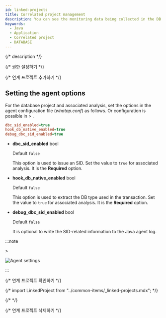 ```yaml
---
id: linked-projects
title: Correlated project management
description: You can see the monitoring data being collected in the DB project by interconnecting it with the database monitoring project.
keywords:
  - Java
  - Application
  - Correlated project
  - DATABASE
---
```


{/* description */}

<LinkprojectDesc />

{/* 권한 설정하기 */}

<Setrole />

{/* 연계 프로젝트 추가하기 */}

<Addproject />

## Setting the agent options

For the database project and associated analysis, set the options in the agent configuration file (*whatap.conf*) as follows. Or configuration is possible in <Cmdname sid="side_management" className="uitext" /> &gt; <Cmdname sid="side_agentSetting" className="uitext" />.

```ini title="whatap.conf"
dbc_sid_enabled=true
hook_db_native_enabled=true
debug_dbc_sid_enabled=true
```

- **dbc_sid_enabled** <span class='type'>bool</span> 

  Default `false`

  This option is used to issue an SID. Set the value to `true` for associated analysis. It is the **Required** option.

- **hook_db_native_enabled** <span class='type'>bool</span> 

  Default `false`

  This option is used to extract the DB type used in the transaction. Set the value to `true` for associated analysis. It is the **Required** option.

- **debug_dbc_sid_enabled** <span class='type'>bool</span> 

  Default `false`

  It is optional to write the SID-related information to the Java agent log. 

:::note

<Cmdname sid="side_management" className="uitext" /> &gt; <Cmdname sid="side_agentSetting" className="uitext" />

![Agent settings](/img/linked-projects-agent-settings.png)

:::

{/* 연계 프로젝트 확인하기 */}

<APMtoDBLinkedProject />

{/* import LinkedProject from "../common-items/_linked-projects.mdx"; */}

{/* <LinkedProject /> */}

{/* 연계 프로젝트 삭제하기 */}

<RemoveProject />
